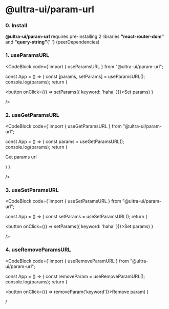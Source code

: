 
<Meta title="Ultra UI/Param Url/Example" />

# @ultra-ui/param-url

### 0. Install

<p style={{ fontSize: 16, marginLeft: 40 }}>
  <b>@ultra-ui/param-url</b> requires pre-installing 2 libraries <b>"react-router-dom"</b> and <b>"query-string"</b>{' '}
  (peerDependencies)
</p>

### 1. useParamsURL

<CodeBlock code={`import { useParamsURL } from "@ultra-ui/param-url";

const App = () => {
const [params, setParams] = useParamsURL();
console.log(params);
return (

<button onClick={() => setParams({ keyword: 'haha' })}>Set params</button>) }

/>

### 2. useGetParamsURL

<CodeBlock code={`import { useGetParamsURL } from "@ultra-ui/param-url";

const App = () => {
const params = useGetParamsURL();
console.log(params);
return (

<p>Get params url</p>) }

/>

### 3. useSetParamsURL

<CodeBlock code={`import { useSetParamsURL } from "@ultra-ui/param-url";

const App = () => {
const setParams = useSetParamsURL();
return (

<button onClick={() => setParams({ keyword: 'haha' })}>Set params</button>) }

/>

### 4. useRemoveParamsURL

<CodeBlock code={`import { useRemoveParamURL } from "@ultra-ui/param-url";

const App = () => {
const removeParam = useRemoveParamURL();
console.log(params);
return (

<button onClick={() => removeParam('keyword')}>Remove param</button>) }

/

>
